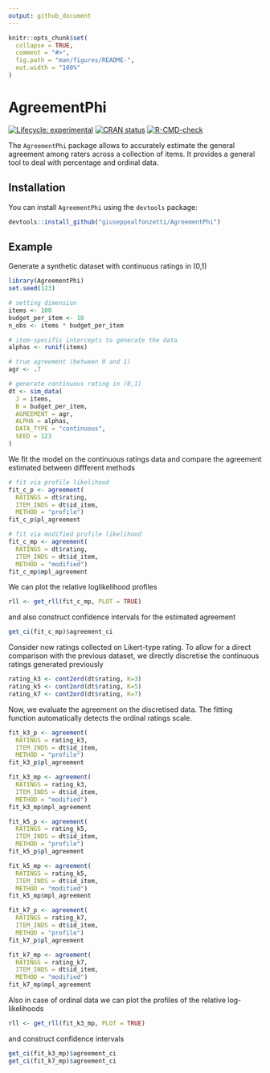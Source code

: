 ```yaml
---
output: github_document
---
```


<!-- README.md is generated from README.Rmd. Please edit that file -->

```r
knitr::opts_chunk$set(
  collapse = TRUE,
  comment = "#>",
  fig.path = "man/figures/README-",
  out.width = "100%"
)
```

# AgreementPhi

<!-- badges: start -->

[![Lifecycle: experimental](https://img.shields.io/badge/lifecycle-experimental-orange.svg)](https://lifecycle.r-lib.org/articles/stages.html#experimental) [![CRAN status](https://www.r-pkg.org/badges/version/AgreementPhi)](https://CRAN.R-project.org/package=AgreementPhi)
[![R-CMD-check](https://github.com/giuseppealfonzetti/AgreementPhi/actions/workflows/R-CMD-check.yaml/badge.svg)](https://github.com/giuseppealfonzetti/AgreementPhi/actions/workflows/R-CMD-check.yaml)
<!-- badges: end -->

The `AgreementPhi` package allows to accurately estimate the general agreement among raters across a collection of items. It provides a general tool to deal with percentage and ordinal data.

## Installation

You can install `AgreementPhi` using the `devtools` package:

``` r
devtools::install_github("giuseppealfonzetti/AgreementPhi")
```

## Example

Generate a synthetic dataset with continuous ratings in (0,1)

```r
library(AgreementPhi)
set.seed(123)

# setting dimension
items <- 100 
budget_per_item <- 10
n_obs <- items * budget_per_item

# item-specific intercepts to generate the data
alphas <- runif(items)

# true agreement (between 0 and 1)
agr <- .7

# generate continuous rating in (0,1)
dt <- sim_data(
  J = items,
  B = budget_per_item,
  AGREEMENT = agr,
  ALPHA = alphas,
  DATA_TYPE = "continuous",
  SEED = 123
)
```

We fit the model on the continuous ratings data and compare the agreement estimated between diffferent methods

```r
# fit via profile likelihood
fit_c_p <- agreement(
  RATINGS = dt$rating,
  ITEM_INDS = dt$id_item,
  METHOD = "profile")
fit_c_p$pl_agreement

# fit via modified profile likelihood
fit_c_mp <- agreement(
  RATINGS = dt$rating,
  ITEM_INDS = dt$id_item,
  METHOD = "modified")
fit_c_mp$mpl_agreement
```

We can plot the relative loglikelihood profiles

```r
rll <- get_rll(fit_c_mp, PLOT = TRUE)
```

and also construct confidence intervals for the estimated agreement

```r
get_ci(fit_c_mp)$agreement_ci
```

Consider now ratings collected on Likert-type rating. To allow for a direct comparison with the previous dataset, we directly discretise the continuous ratings generated previously

```r
rating_k3 <- cont2ord(dt$rating, K=3)
rating_k5 <- cont2ord(dt$rating, K=5)
rating_k7 <- cont2ord(dt$rating, K=7)
```

Now, we evaluate the agreement on the discretised data. The fitting function automatically detects the ordinal ratings scale.

```r
fit_k3_p <- agreement(
  RATINGS = rating_k3,
  ITEM_INDS = dt$id_item,
  METHOD = "profile")
fit_k3_p$pl_agreement

fit_k3_mp <- agreement(
  RATINGS = rating_k3,
  ITEM_INDS = dt$id_item,
  METHOD = "modified")
fit_k3_mp$mpl_agreement

fit_k5_p <- agreement(
  RATINGS = rating_k5,
  ITEM_INDS = dt$id_item,
  METHOD = "profile")
fit_k5_p$pl_agreement

fit_k5_mp <- agreement(
  RATINGS = rating_k5,
  ITEM_INDS = dt$id_item,
  METHOD = "modified")
fit_k5_mp$mpl_agreement

fit_k7_p <- agreement(
  RATINGS = rating_k7,
  ITEM_INDS = dt$id_item,
  METHOD = "profile")
fit_k7_p$pl_agreement

fit_k7_mp <- agreement(
  RATINGS = rating_k7,
  ITEM_INDS = dt$id_item,
  METHOD = "modified")
fit_k7_mp$mpl_agreement

```

Also in case of ordinal data we can plot the profiles of the relative log-likelihoods


```r
rll <- get_rll(fit_k3_mp, PLOT = TRUE)
```

and construct confidence intervals


```r
get_ci(fit_k3_mp)$agreement_ci
get_ci(fit_k7_mp)$agreement_ci
```

